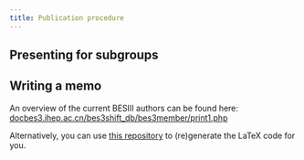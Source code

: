 ```yaml
---
title: Publication procedure
---
```


## Presenting for subgroups

## Writing a memo

An overview of the current BESIII authors can be found here: <br>
[docbes3.ihep.ac.cn/bes3shift_db/bes3member/print1.php](https://docbes3.ihep.ac.cn/bes3shift_db/bes3member/print1.php)

Alternatively, you can use [this repository](https://code.ihep.ac.cn/maxx/besiiiauthorlist) to (re)generate the LaTeX code for you.
